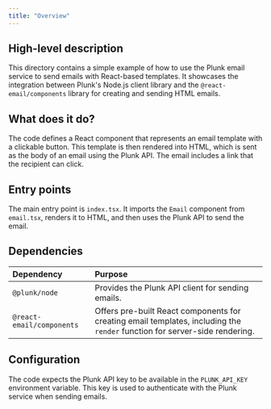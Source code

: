 ```yaml
---
title: "Overview"
---
```


## High-level description
This directory contains a simple example of how to use the Plunk email service to send emails with React-based templates. It showcases the integration between Plunk's Node.js client library and the `@react-email/components` library for creating and sending HTML emails.

## What does it do?
The code defines a React component that represents an email template with a clickable button. This template is then rendered into HTML, which is sent as the body of an email using the Plunk API. The email includes a link that the recipient can click.

## Entry points
The main entry point is `index.tsx`. It imports the `Email` component from `email.tsx`, renders it to HTML, and then uses the Plunk API to send the email.

## Dependencies
| Dependency | Purpose |
|:-----------|:--------|
| `@plunk/node` | Provides the Plunk API client for sending emails. |
| `@react-email/components` | Offers pre-built React components for creating email templates, including the `render` function for server-side rendering. |

## Configuration
The code expects the Plunk API key to be available in the `PLUNK_API_KEY` environment variable. This key is used to authenticate with the Plunk service when sending emails.

